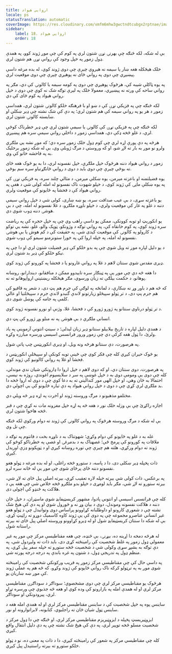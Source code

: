 ```yaml
---
title: اروايي هېواد
locale: ps
statusTranslation: automatic
coverImage: https://res.cloudinary.com/xmfm6mhw3gwctndtcubgx2rptnae/image/upload/v1741354419/small_cover_la_gran_rebelion_28716e29d2.webp
sidebar:
    label: 18. اروايي هېواد
    order: 18
---
```

بې له شکه، لکه څنګه چې بهرنۍ نړۍ شتون لري په کوم کې چې موږ ژوند کوو، په همدې ډول زموږ په خپل وجود کې رواني نړۍ هم شتون لري.

خلک هیڅکله هغه ښار یا سیمه نه هیروي چیرې چې دوی ژوند کوي، له بده مرغه داسې پیښیږي چې دوی په رواني ځای نه پوهیږي چیرې چې دوی موقعیت لري.

په یوه ټاکلې شیبه کې، هرڅوک پوهیږي چې دوی په کومه سیمه یا کالونۍ کې دي، مګر په رواني ساحه کې ورته نه پیښیږي، معمولا خلک په لیرې توګه شک نه کوي چې دوی د خپل رواني هیواد په کوم ځای کې دي.

لکه څنګه چې په فزیکي نړۍ کې د ښو او با فرهنګه خلکو کالونۍ شتون لري، همداسې زموږ د هر یو په رواني سیمه کې هم شتون لري؛ په دې کې شک نشته چې ډیر ښکلي او ښایسته کالونۍ شتون لري.

لکه څنګه چې په فزیکي نړۍ کې کالونۍ یا سیمې شتون لري چې ډیر خطرناک کوڅې لري، د غلو څخه ډکې دي، همداسې زموږ د داخلي رواني سیمې سره هم پیښیږي.

هرڅه په دې پورې اړه لري چې کوم ډول خلک زموږ سره دي؛ که موږ نشه يي ملګري ولرو نو موږ به بار ته لاړ شو، او که وروستي د مرګ ژوبلې وي، بې له شکه زموږ برخلیک به په فاحشه خانو کې وي.

زموږ د رواني هیواد دننه هرڅوک خپل ملګري، خپل نفسونه لري، دا به یو څوک هغه ځای ته بوځي چیرې چې دوی باید د دوی د رواني ځانګړتیاو سره سم بوځي.

یوه فضیلتمنه او باعزته میرمن، یوه ښکلې میرمن، د مثالي چلند سره، په فزیکي نړۍ کې په یوه ښکلې ماڼۍ کې ژوند کوي، د خپلو شهوت ناک نفسونو له امله کولی شي د هغې په رواني هیواد کې د فحشا په ځایونو کې موقعیت ولري.

یو باعزته سړی، د بې عیب صداقت سره، یو ښه ښاری، کولی شي د خپل رواني سیمې دننه د غلو په غار کې موقعیت ولري، د خپلو ناوړه ملګرو، د غلا نفسونو له امله، چې د بې هوشۍ دننه ډوب شوي دي.

یو انکوریټ او توبه کوونکی، ممکن یو داسې راهب وي چې په خپل حجره کې په ریاضت سره ژوند کوي، په کوم خانقاه کې، په رواني توګه د وژونکو، ټوپک والو، غلو، نشه يي توکو د کارولو په کالونۍ کې موقعیت کیدی شي، په حقیقت کې د کم هوش یا بې هوشۍ نفسونو له امله، په خپله اروا کې په خورا ستونزمنو سیمو کې ډوب شوي.

د یو دلیل لپاره موږ ته ویل شوي چې په بدو خلکو کې ډیر فضیلت شتون لري او دا چې په نیکو خلکو کې ډیر بد شتون لري.

ډیری مقدس شوي سنتان لاهم د غلا په رواني غارونو یا د فحشا په کورونو کې ژوند کوي.

دا هغه څه دي چې موږ یې په ټینګار سره تاییدوو ممکن د منافقانو، دیندارانو، روښانه پوهانو، د حکمت بیلګې ته زیان ورسوي، مګر هیڅکله ریښتیني ارواپوهانو ته نه.

که څه هم د باور وړ نه ښکاري، د لمانځه په لوګي کې جرم هم پټ دی، د شعر په قافیو کې هم جرم پټ دی، د تر ټولو سپیڅلو زیارتونو لاندې گنبدو لاندې جرم د سپیڅلتیا او عالي کلمې په جامه کې پوښل شوی دی.

د تر ټولو درناوي سنتانو په ژورو ژورو کې د فحشا، غلا، وژنې او نورو نفسونه ژوند کوي.

انساني ملګري د بې هوشۍ په نه منلو وړ ژورو کې پټ دي.

د همدې دلیل لپاره د تاریخ بیلابیلو سنتانو ډیر زیان لیدلی؛ د سینټ انتوني آزموینې په یاد ولرئ، دا ټول هغه کرکې دي چې زموږ ورور فرانسس اسیسي ورسره مبارزه وکړه.

په هرصورت، دې سنتانو هرڅه ونه ویل، او ډیری انکوریټس چپ پاتې شول.

یو څوک حیران کیږي کله چې فکر کوي چې ځینې توبه کونکي او سپیڅلي انکوریټس د فحشا او غلا په رواني کالونیو کې ژوند کوي.

په هرصورت، دوی سنتان دي، او که دوی لاهم د خپل اروا دا ډارونکي شیان ندي موندلي، کله چې دوی یې ومومي دوی به د خپل غوښې په سر د سلایسیوم اغوندي، روژه به نیسي، احتمالا به ځان وهي، او خپل الهی مور کندالیني ته به دعا کوي چې د دوی له اروا څخه دا بد ملګري لرې کړي چې د دوی د خپل رواني هیواد په دې تیاره ځایونو کې یې اچولي دي.

مختلفو مذهبونو د مرګ وروسته ژوند او آخرت په اړه ډیر څه ویلي دي.

اجازه راکړئ چې بې وزله خلک نور د هغه څه په اړه خپل مغزونه مات نه کړي چې د قبر څخه هاخوا شتون لري.

بې له شکه د مرګ وروسته هرڅوک په رواني کالونۍ کې ژوند ته دوام ورکوي لکه څنګه چې تل وي.

غله به د غلو په ځایونو کې دوام وکړي؛ شهوتناک به د ناوړه بخت د فانتوم په توګه د ملاقات په کورونو کې پرمخ ځي؛ غصهناک به د بدمرغۍ او غصې په خطرناکو کوڅو کې ژوند ته دوام ورکړي، هلته هم چیرې چې توره روښانه کیږي او د ټوپکونو ډزې اوریدل کیږي.

ذات پخپله ډیر ښکلی دی، دا د پاسه، د ستورو څخه راغلی، او له بده مرغه د ټولو هغو نفسونو دننه ځای پرځای شوی چې موږ یې له ځانه سره لرو.

په برعکس، ذات کولی شي بیرته خپله لاره تعقیب کړي، بیرته اصلي پیل ځای ته لاړ شي، بیرته ستورو ته لاړ شي، مګر باید لومړی د خپلو بدو ملګرو څخه خلاص شي چې هغه یې د هلاکت په څنډو کې اچولی دی.

کله چې فرانسس اسیسي او انتوني پادوا، مشهور کریسټیفایډ شوي ماسټران، د خپل ځان دننه د هلاکت نفسونه وموندل، دوی د بیان وړ نه و ځورول شوي او په دې کې هیڅ شک نشته چې د شعوري کارونو او داوطلبانه کړاوونو پراساس دوی وتوانیدل چې د ټولو هغو غیر انساني عناصرو مجموعه چې په دوی کې یې ژوند کاوه کاسمیک دوړو ته راټیټ کړي. بې له شکه دا سنتان کریسټیفایډ شول او له ډیرو کړاوونو وروسته اصلي پیل ځای ته بیرته راستانه شول.

له هرڅه دمخه دا اړینه ده، بیړنۍ، بې ځنډه، چې هغه مقناطیسي مرکز چې موږ په غیر معمولي ډول زموږ په غلط شخصیت کې رامینځته کړی دی، باید ذات ته ولیږدول شي، په دې توګه به بشپړ سړی وکولی شي د شخصیت څخه ستورو ته خپله سفر پیل کړي، په منظم ډول په تدریجي ډول، د شتون په غره باندې په درجه درجه پورته شي.

په داسې حال کې چې مقناطیسي مرکز زموږ په فریب ورکونکي شخصیت کې رامینځته شوی موږ به په ترټولو کرکه ناک رواني ځایونو کې ژوند وکړو، که څه هم په عملي ژوند کې موږ ښه ښاریان یو.

هرڅوک یو مقناطیسي مرکز لري چې دوی مشخصوي؛ سوداګر د سوداګرۍ مقناطیسي مرکز لري او له همدې امله په بازارونو کې وده کوي او هغه څه جذبوي چې ورسره تړاو لري، پیرودونکي او سوداګر.

ساینس پوه په خپل شخصیت کې د ساینس مقناطیسي مرکز لري او له همدې امله هغه د ساینس ټول شیان ځان ته راجلبوي، کتابونه، لابراتوارونه او نور.

ایزوټیریسټ پخپله د ایزوټیریزم مقناطیسي مرکز لري، او څنګه چې دا ډول مرکز د شخصیت مسلو څخه توپیر لري، په دې کې هیڅ شک نشته چې په دې دلیل انتقال واقع کیږي.

کله چې مقناطیسي مرکز په شعور کې رامینځته کیږي، دا د ذات په معنی ده، نو د ټولو خلکو ستورو ته بیرته راستنیدل پیل کیږي.
